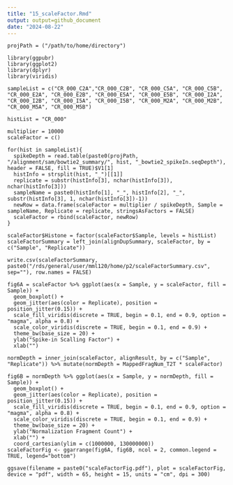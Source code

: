 ```yaml
---
title: "15_scaleFactor.Rmd"
output: output=github_document
date: "2024-08-22"
---
```


```setting
projPath = ("/path/to/home/directory")
```

```Packages
library(ggpubr)
library(ggplot2)
library(dplyr)
library(viridis)
```

```Sample
sampleList = c("CR_000_C2A","CR_000_C2B", "CR_000_C5A", "CR_000_C5B", "CR_000_E2A", "CR_000_E2B", "CR_000_E5A", "CR_000_E5B", "CR_000_I2A", "CR_000_I2B", "CR_000_I5A", "CR_000_I5B", "CR_000_M2A", "CR_000_M2B", "CR_000_M5A", "CR_000_M5B")

histList = "CR_000"
```

```Scale
multiplier = 10000
scaleFactor = c()

for(hist in sampleList){
  spikeDepth = read.table(paste0(projPath, "/alignment/sam/bowtie2_summary/", hist, "_bowtie2_spikeIn.seqDepth"), header = FALSE, fill = TRUE)$V1[1]
  histInfo = strsplit(hist, "_")[[1]]
  replicate = substr(histInfo[3], nchar(histInfo[3]), nchar(histInfo[3]))
  sampleName = paste0(histInfo[1], "_", histInfo[2], "_", substr(histInfo[3], 1, nchar(histInfo[3])-1))
  newRow = data.frame(scaleFactor = multiplier / spikeDepth, Sample = sampleName, Replicate = replicate, stringsAsFactors = FALSE)
  scaleFactor = rbind(scaleFactor, newRow)
}

scaleFactor$Histone = factor(scaleFactor$Sample, levels = histList)
scaleFactorSummary = left_join(alignDupSummary, scaleFactor, by = c("Sample", "Replicate"))

write.csv(scaleFactorSummary, paste0("/rds/general/user/mml120/home/p2/scaleFactorSummary.csv", sep=""), row.names = FALSE)
```

```Scale
fig6A = scaleFactor %>% ggplot(aes(x = Sample, y = scaleFactor, fill = Sample)) +
  geom_boxplot() +
  geom_jitter(aes(color = Replicate), position = position_jitter(0.15)) +
  scale_fill_viridis(discrete = TRUE, begin = 0.1, end = 0.9, option = "magma", alpha = 0.8) +
  scale_color_viridis(discrete = TRUE, begin = 0.1, end = 0.9) +
  theme_bw(base_size = 20) +
  ylab("Spike-in Scalling Factor") +
  xlab("")

normDepth = inner_join(scaleFactor, alignResult, by = c("Sample", "Replicate")) %>% mutate(normDepth = MappedFragNum_T2T * scaleFactor)

fig6B = normDepth %>% ggplot(aes(x = Sample, y = normDepth, fill = Sample)) +
  geom_boxplot() +
  geom_jitter(aes(color = Replicate), position = position_jitter(0.15)) +
  scale_fill_viridis(discrete = TRUE, begin = 0.1, end = 0.9, option = "magma", alpha = 0.8) +
  scale_color_viridis(discrete = TRUE, begin = 0.1, end = 0.9) +
  theme_bw(base_size = 20) +
  ylab("Normalization Fragment Count") +
  xlab("") + 
  coord_cartesian(ylim = c(1000000, 130000000))
scaleFactorFig <- ggarrange(fig6A, fig6B, ncol = 2, common.legend = TRUE, legend="bottom")

ggsave(filename = paste0("scaleFactorFig.pdf"), plot = scaleFactorFig, device = "pdf", width = 65, height = 15, units = "cm", dpi = 300)
```
